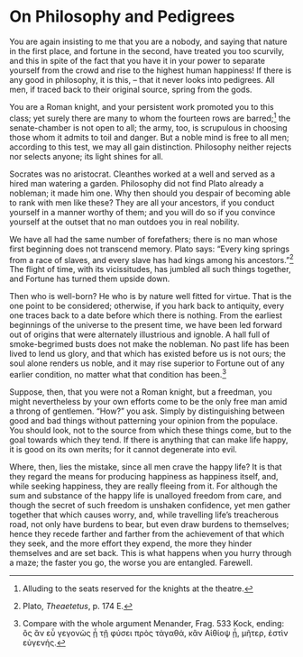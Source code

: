 # On Philosophy and Pedigrees

You are again insisting to me that you are a nobody, and saying that nature in the first place, and fortune in the second, have treated you too scurvily, and this in spite of the fact that you have it in your power to separate yourself from the crowd and rise to the highest human happiness!
If there is any good in philosophy, it is this, -- that it never looks into pedigrees.
All men, if traced back to their original source, spring from the gods.

You are a Roman knight, and your persistent work promoted you to this class; yet surely there are many to whom the fourteen rows are barred;[^44-1] the senate-chamber is not open to all; the army, too, is scrupulous in choosing those whom it admits to toil and danger.
But a noble mind is free to all men; according to this test, we may all gain distinction.
Philosophy neither rejects nor selects anyone; its light shines for all.

Socrates was no aristocrat.
Cleanthes worked at a well and served as a hired man watering a garden.
Philosophy did not find Plato already a nobleman; it made him one.
Why then should you despair of becoming able to rank with men like these?
They are all your ancestors, if you conduct yourself in a manner worthy of them; and you will do so if you convince yourself at the outset that no man outdoes you in real nobility.

We have all had the same number of forefathers; there is no man whose first beginning does not transcend memory.
Plato says: "Every king springs from a race of slaves, and every slave has had kings among his ancestors."[^44-2]
The flight of time, with its vicissitudes, has jumbled all such things together, and Fortune has turned them upside down.

Then who is well-born?
He who is by nature well fitted for virtue.
That is the one point to be considered; otherwise, if you hark back to antiquity, every one traces back to a date before which there is nothing.
From the earliest beginnings of the universe to the present time, we have been led forward out of origins that were alternately illustrious and ignoble.
A hall full of smoke-begrimed busts does not make the nobleman.
No past life has been lived to lend us glory, and that which has existed before us is not ours; the soul alone renders us noble, and it may rise superior to Fortune out of any earlier condition, no matter what that condition has been.[^44-3]

Suppose, then, that you were not a Roman knight, but a freedman, you might nevertheless by your own efforts come to be the only free man amid a throng of gentlemen.
"How?" you ask.
Simply by distinguishing between good and bad things without patterning your opinion from the populace.
You should look, not to the source from which these things come, but to the goal towards which they tend.
If there is anything that can make life happy, it is good on its own merits; for it cannot degenerate into evil.

Where, then, lies the mistake, since all men crave the happy life?
It is that they regard the means for producing happiness as happiness itself, and, while seeking happiness, they are really fleeing from it.
For although the sum and substance of the happy life is unalloyed freedom from care, and though the secret of such freedom is unshaken confidence, yet men gather together that which causes worry, and, while travelling life's treacherous road, not only have burdens to bear, but even draw burdens to themselves; hence they recede farther and farther from the achievement of that which they seek, and the more effort they expend, the more they hinder themselves and are set back.
This is what happens when you hurry through a maze; the faster you go, the worse you are entangled.
Farewell.

[^44-1]: Alluding to the seats reserved for the knights at the theatre.

[^44-2]: Plato, *Theaetetus*, p. 174 E.

[^44-3]: Compare with the whole argument Menander, Frag. 533 Kock, ending: ὂς ἂν εὖ γεγονὼς ᾖ τῇ φύσει πρὸς τἀγαθά, κἂν Αἰθίοψ ᾖ, μῆτερ, ἐστὶν εὐγενής.

